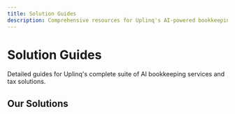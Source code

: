 ```yaml
---
title: Solution Guides
description: Comprehensive resources for Uplinq's AI-powered bookkeeping and tax solutions
---
```


# Solution Guides

Detailed guides for Uplinq's complete suite of AI bookkeeping services and tax solutions.

## Our Solutions

<Cards>
  <Card title="AI Bookkeeping: Cash Basis" href="/docs/bookkeeping-tax-solution-guides/ai-bookkeeping-cash-basis" />
  <Card title="Historical AI Bookkeeping" href="/docs/bookkeeping-tax-solution-guides/historical-ai-bookkeeping" />
  <Card title="Enhanced AI Bookkeeping Products" href="/docs/bookkeeping-tax-solution-guides/enhanced-ai-bookkeeping" />
  <Card title="AI Tax Filing" href="/docs/bookkeeping-tax-solution-guides/ai-tax-filing" />
  <Card title="Historical AI Tax Filing" href="/docs/bookkeeping-tax-solution-guides/historical-ai-tax-filing" />
  <Card title="Enhanced AI Tax Filing" href="/docs/bookkeeping-tax-solution-guides/enhanced-ai-tax-filing" />
  <Card title="AI Tax Strategy" href="/docs/bookkeeping-tax-solution-guides/ai-tax-strategy" />
</Cards>